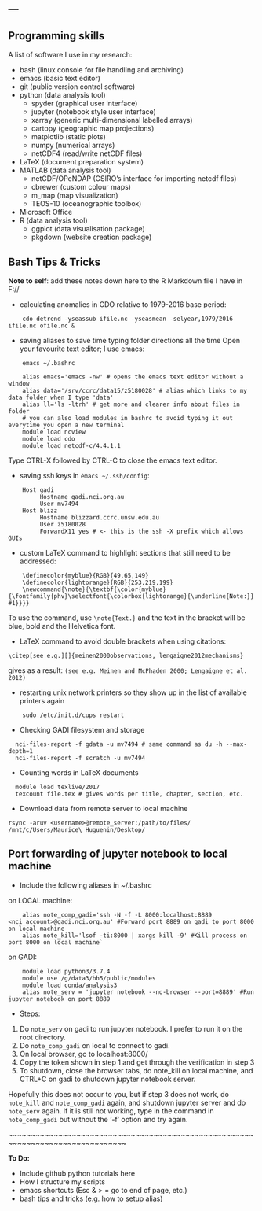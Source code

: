 ---
---

<link rel="stylesheet" href="styles.css" type="text/css">

## Programming skills
A list of software I use in my research:

* bash (linux console for file handling and archiving)
* emacs (basic text editor)
* git (public version control software)
* python (data analysis tool)
    + spyder (graphical user interface)
    + jupyter (notebook style user interface)
    + xarray (generic multi-dimensional labelled arrays)
    + cartopy (geographic map projections)
    + matplotlib (static plots)
    + numpy (numerical arrays)
    + netCDF4 (read/write netCDF files)
* LaTeX (document preparation system)
* MATLAB (data analysis tool)
    + netCDF/OPeNDAP (CSIRO's interface for importing netcdf files)
    + cbrewer (custom colour maps)
    + m_map (map visualization)
    + TEOS-10 (oceanographic toolbox)
* Microsoft Office 
* R (data analysis tool)
    + ggplot (data visualisation package)
    + pkgdown (website creation package)

## Bash Tips & Tricks

__Note to self__: add these notes down here to the R Markdown file I have in F://

* calculating anomalies in CDO relative to 1979-2016 base period:
```
    cdo detrend -yseassub ifile.nc -yseasmean -selyear,1979/2016 ifile.nc ofile.nc &
```
* saving aliases to save time typing folder directions all the time
Open your favourite text editor; I use emacs:
```
    emacs ~/.bashrc
```
```
    alias emacs='emacs -nw' # opens the emacs text editor without a window
    alias data='/srv/ccrc/data15/z5180028' # alias which links to my data folder when I type 'data'
    alias ll='ls -ltrh' # get more and clearer info about files in folder
    # you can also load modules in bashrc to avoid typing it out everytime you open a new terminal
    module load ncview
    module load cdo
    module load netcdf-c/4.4.1.1
```
Type CTRL-X followed by CTRL-C to close the emacs text editor.

* saving ssh keys in `èmacs ~/.ssh/config`:
```
    Host gadi
         Hostname gadi.nci.org.au
         User mv7494
    Host blizz
         Hostname blizzard.ccrc.unsw.edu.au
         User z5180028
         ForwardX11 yes # <- this is the ssh -X prefix which allows GUIs
```
* custom LaTeX command to highlight sections that still need to be addressed:
```
    \definecolor{myblue}{RGB}{49,65,149}
    \definecolor{lightorange}{RGB}{253,219,199}
    \newcommand{\note}{\textbf{\color{myblue}{\fontfamily{phv}\selectfont{\colorbox{lightorange}{\underline{Note:}} #1}}}}
```
To use the command, use ```\note{Text.}``` and the text in the bracket will be blue, bold and the Helvetica font.

* LaTeX command to avoid double brackets when using citations:
```
\citep[see e.g.][]{meinen2000observations, lengaigne2012mechanisms}
```
gives as a result: `(see e.g. Meinen and McPhaden 2000; Lengaigne et al. 2012)`

* restarting unix network printers so they show up in the list of available printers again
```
    sudo /etc/init.d/cups restart
```

* Checking GADI filesystem and storage
```
  nci-files-report -f gdata -u mv7494 # same command as du -h --max-depth=1
  nci-files-report -f scratch -u mv7494
```

* Counting words in LaTeX documents
```
  module load texlive/2017
  texcount file.tex # gives words per title, chapter, section, etc.
```

* Download data from remote server to local machine
```
rsync -aruv <username>@remote_server:/path/to/files/ /mnt/c/Users/Maurice\ Huguenin/Desktop/
```



## Port forwarding of jupyter notebook to local machine

* Include the following aliases in ~/.bashrc

on LOCAL machine:
```
    alias note_comp_gadi='ssh -N -f -L 8000:localhost:8889 <nci_account>@gadi.nci.org.au' #Forward port 8889 on gadi to port 8000 on local machine
    alias note_kill='lsof -ti:8000 | xargs kill -9' #Kill process on port 8000 on local machine`
``` 
on GADI:
```
    module load python3/3.7.4
    module use /g/data3/hh5/public/modules
    module load conda/analysis3
    alias note_serv = 'jupyter notebook --no-browser --port=8889' #Run jupyter notebook on port 8889
```

* Steps:\
1. Do `note_serv` on gadi to run jupyter notebook. I prefer to run it on the root directory.\
2. Do `note_comp_gadi` on local to connect to gadi.\
3. On local browser, go to localhost:8000/\
4. Copy the token shown in step 1 and get through the verification in step 3\
5. To shutdown, close the browser tabs, do note_kill on local machine, and CTRL+C on gadi to shutdown jupyter notebook server.\
 
 
Hopefully this does not occur to you, but if step 3 does not work, do `note_kill` and `note_comp_gadi` again, and shutdown jupyter server and do `note_serv` again. If it is still not working, type in the command in `note_comp_gadi` but without the '-f' option and try again.



~~~~~~~~~~~~~~~~~~~~~~~~~~~~~~~~~~~~~~~~~~~~~~~~~~~~~~~~~~~~~~~~~~~~~~~~~~~~~~~~


__To Do:__


- Include github python tutorials here
- How I structure my scripts
- emacs shortcuts (Esc & > = go to end of page, etc.)
- bash tips and tricks (e.g. how to setup alias)
